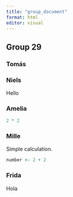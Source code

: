 ```yaml
---
title: "group_document"
format: html
editor: visual
---
```


## Group 29

### Tomás

### Niels

Hello

### Amelia

```r
2 * 2
```

### Mille

Simple calculation.

```r
number <- 2 + 2
```

### Frida

Hola
